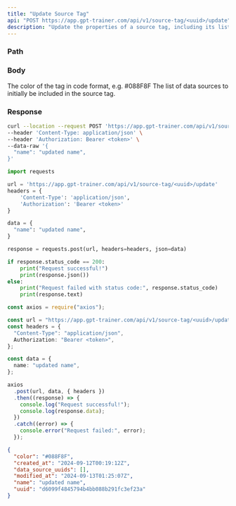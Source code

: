 ```yaml
---
title: "Update Source Tag"
api: "POST https://app.gpt-trainer.com/api/v1/source-tag/<uuid>/update"
description: "Update the properties of a source tag, including its list of documents."
---
```


### Path

<ParamField path="uuid" type="string" required />

### Body

<ParamField body="name" type="string" />
<ParamField body="color" type="string">
  The color of the tag in code format, e.g. #088F8F
</ParamField>
<ParamField body="data_source_uuids" type="List[string]">
  The list of data sources to initially be included in the source tag.
</ParamField>

### Response

<ResponseField name="uuid" type="string" />
<ResponseField name="name" type="string" />
<ResponseField name="color" type="string" />
<ResponseField name="data_source_uuids" type="List[string]" />
<ResponseField name="created_at" type="string" />
<ResponseField name="modified_at" type="string" />

<RequestExample>

```bash Curl
curl --location --request POST 'https://app.gpt-trainer.com/api/v1/source-tag/<uuid>/update' \
--header 'Content-Type: application/json' \
--header 'Authorization: Bearer <token>' \
--data-raw '{
  "name": "updated name",
}'
```

```py Python
import requests

url = 'https://app.gpt-trainer.com/api/v1/source-tag/<uuid>/update'
headers = {
    'Content-Type': 'application/json',
    'Authorization': 'Bearer <token>'
}

data = {
  "name": "updated name",
}

response = requests.post(url, headers=headers, json=data)

if response.status_code == 200:
    print("Request successful!")
    print(response.json())
else:
    print("Request failed with status code:", response.status_code)
    print(response.text)
```

```ts JavaScript
const axios = require("axios");

const url = "https://app.gpt-trainer.com/api/v1/source-tag/<uuid>/update";
const headers = {
  "Content-Type": "application/json",
  Authorization: "Bearer <token>",
};

const data = {
  name: "updated name",
};

axios
  .post(url, data, { headers })
  .then((response) => {
    console.log("Request successful!");
    console.log(response.data);
  })
  .catch((error) => {
    console.error("Request failed:", error);
  });
```

</RequestExample>

<ResponseExample>

```json Response
{
  "color": "#088F8F",
  "created_at": "2024-09-12T00:19:12Z",
  "data_source_uuids": [],
  "modified_at": "2024-09-13T01:25:07Z",
  "name": "updated name",
  "uuid": "d6099f4845794b4bb088b291fc3ef23a"
}
```

</ResponseExample>
